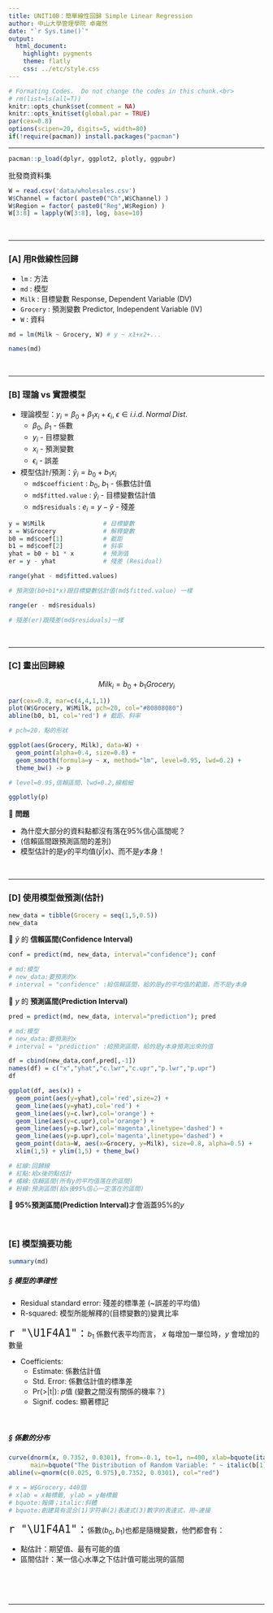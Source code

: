 ---
title: UNIT10B：簡單線性回歸 Simple Linear Regression
author: 中山大學管理學院 卓雍然
date: "`r Sys.time()`"
output: 
  html_document:
    highlight: pygments
    theme: flatly
    css: ../etc/style.css
---

```{r results='hide', message=FALSE, warning=FALSE, echo=F}
# Formating Codes.  Do not change the codes in this chunk.<br>
# rm(list=ls(all=T))
knitr::opts_chunk$set(comment = NA)
knitr::opts_knit$set(global.par = TRUE)
par(cex=0.8)
options(scipen=20, digits=5, width=80)
if(!require(pacman)) install.packages("pacman")
```
<hr>

```{r results='hide', message=FALSE, warning=FALSE}
pacman::p_load(dplyr, ggplot2, plotly, ggpubr)
```

批發商資料集
```{r}
W = read.csv('data/wholesales.csv')
W$Channel = factor( paste0("Ch",W$Channel) )
W$Region = factor( paste0("Reg",W$Region) )
W[3:8] = lapply(W[3:8], log, base=10)
```
<br><hr>

### [A] 用R做線性回歸 

+ `lm` : 方法
+ `md` : 模型
+ `Milk` : 目標變數 Response, Dependent Variable (DV)
+ `Grocery` : 預測變數 Predictor, Independent Variable (IV)
+ `W` : 資料

```{r}
md = lm(Milk ~ Grocery, W) # y ~ x1+x2+...
```

```{r}
names(md)
```
<br><hr>

### [B] 理論 vs 實證模型

+ 理論模型：$y_i = \beta_0 + \beta_1 x_i + \epsilon_i, \; \epsilon \in i.i.d.\;Normal\;Dist.$
    + $\beta_0$, $\beta_1$ - 係數
    + $y_i$ - 目標變數
    + $x_i$ - 預測變數
    + $\epsilon_i$ - 誤差 

+ 模型估計/預測：$\hat{y}_i = b_0 + b_1 x_i$
    + `md$coefficient` : $b_0$, $b_1$ - 係數估計值
    + `md$fitted.value` : $\hat{y}_i$ - 目標變數估計值
    + `md$residuals` : $e_i = y - \hat{y}$ - 殘差 

```{r}
y = W$Milk                # 目標變數
x = W$Grocery             # 解釋變數
b0 = md$coef[1]           # 截距
b1 = md$coef[2]           # 斜率
yhat = b0 + b1 * x        # 預測值
er = y - yhat             # 殘差 (Residual)
```

```{r}
range(yhat - md$fitted.values)

# 預測值(b0+b1*x)跟目標變數估計值(md$fitted.value) 一樣

```

```{r}
range(er - md$residuals)

# 殘差(er)跟殘差(md$residuals)一樣

```
<br><hr>

### [C] 畫出回歸線

$$ Milk_i = b_0 + b_1 Grocery_i$$

```{r fig.height=3.2, fig.width=3.2}
par(cex=0.8, mar=c(4,4,1,1))
plot(W$Grocery, W$Milk, pch=20, col="#80808080")
abline(b0, b1, col='red') # 截距、斜率

# pch=20，點的形狀

```

```{r fig.height=3.7, fig.width=3.5}
ggplot(aes(Grocery, Milk), data=W) + 
  geom_point(alpha=0.4, size=0.8) + 
  geom_smooth(formula=y ~ x, method="lm", level=0.95, lwd=0.2) + 
  theme_bw() -> p

# level=0.95,信賴區間、lwd=0.2,線粗細

ggplotly(p)

```

🌻 **問題**

+ 為什麼大部分的資料點都沒有落在95%信心區間呢？
+ (信賴區間跟預測區間的差別)
+ 模型估計的是$y$的平均值($\bar{y}|x$)、而不是$y$本身！

<br><hr>

### [D] 使用模型做預測(估計)
```{r}
new_data = tibble(Grocery = seq(1,5,0.5))
new_data
```

🌻 $\hat y$ 的 **信賴區間(Confidence Interval)**
```{r}
conf = predict(md, new_data, interval="confidence"); conf

# md:模型
# new_data:要預測的x
# interval = "confidence" :給信賴區間，給的是y的平均值的範圍，而不是y本身

```

🌻 $y$ 的 **預測區間(Prediction Interval)**
```{r}
pred = predict(md, new_data, interval="prediction"); pred

# md:模型
# new_data:要預測的x
# interval = "prediction" :給預測區間，給的是y本身預測出來的值

```

```{r}
df = cbind(new_data,conf,pred[,-1]) 
names(df) = c("x","yhat","c.lwr","c.upr","p.lwr","p.upr")
df
```

```{r fig.height=3.7, fig.width=3.5, warning=F}
ggplot(df, aes(x)) +
  geom_point(aes(y=yhat),col='red',size=2) +
  geom_line(aes(y=yhat),col='red') +
  geom_line(aes(y=c.lwr),col='orange') +
  geom_line(aes(y=c.upr),col='orange') +
  geom_line(aes(y=p.lwr),col='magenta',linetype='dashed') +
  geom_line(aes(y=p.upr),col='magenta',linetype='dashed') +
  geom_point(data=W, aes(x=Grocery, y=Milk), size=0.8, alpha=0.5) +
  xlim(1,5) + ylim(1,5) + theme_bw()

# 紅線:回歸線
# 紅點:給x後的點估計
# 橘線:信賴區間(所有y的平均值落在的區間)
# 粉線:預測區間(給x後95%信心一定落在的區間)

```

🌻 **95%預測區間(Prediction Interval)**才會涵蓋95%的$y$

<br>

### [E] 模型摘要功能
```{r}
summary(md)
```

##### § 模型的準確性

+ Residual standard error: 殘差的標準差 (~誤差的平均值)
+ R-squared: 模型所能解釋的(目標變數的)變異比率

<span style="font-size:24px"> `r "\U1F4A1"` : </span>
$b_1$ 係數代表平均而言， $x$ 每增加一單位時，$y$ 會增加的數量

+ Coefficients:
    + Estimate: 係數估計值
    + Std. Error: 係數估計值的標準差
    + Pr(>|t|): $p$值 (變數之間沒有關係的機率？)
    + Signif. codes: 顯著標記

<br>

##### § 係數的分布
```{r fig.height=3.2, fig.width=7.2}
curve(dnorm(x, 0.7352, 0.0301), from=-0.1, to=1, n=400, xlab=bquote(italic(b[1])),
      main=bquote("The Distribution of Random Variable: " ~ italic(b[1])))
abline(v=qnorm(c(0.025, 0.975),0.7352, 0.0301), col="red")

# x = W$Grocery，440個
# xlab = x軸標籤, ylab = y軸標籤
# bquote:報價；italic:斜體
# bquote:創建具有混合(1)字符串(2)表達式(3)數字的表達式，用~連接

```

<span style="font-size:24px"> `r "\U1F4A1"` : </span>
係數($b_0, b_1$)也都是隨機變數，他們都會有：

+ 點估計：期望值、最有可能的值
+ 區間估計：某一信心水準之下估計值可能出現的區間

<br><br><br><hr>



